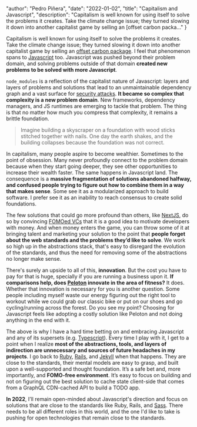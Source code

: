 
  "author": "Pedro Piñera",
  "date": "2022-01-02",
  "title": "Capitalism and Javascript",
  "description": "Capitalism is well known for using itself to solve the problems it creates. Take the climate change issue; they turned slowing it down into another capitalist game by selling an [offset carbon packa..."
}




Capitalism is well known for using itself to solve the problems it creates. Take the climate change issue; they turned slowing it down into another capitalist game by selling an [offset carbon package](https://en.wikipedia.org/wiki/Carbon_offset). I feel that phenomenon spans to [Javascript](https://en.wikipedia.org/wiki/JavaScript) too. Javascript was pushed beyond their problem domain, and solving problems outside of that domain **created new problems to be solved with more Javascript**.

`node_modules` is a reflection of the capitalist nature of Javascript: layers and layers of problems and solutions that lead to an unmaintainable dependency graph and a vast surface for [security attacks](https://blog.sonatype.com/npm-project-used-by-millions-hijacked-in-supply-chain-attack). **It became so complex that complexity is a new problem domain**. New frameworks, dependency managers, and JS runtimes are emerging to tackle that problem. The thing is that no matter how much you compress that complexity, it remains a brittle foundation.

> Imagine building a skyscraper on a foundation with wood sticks stitched together with nails. One day the earth shakes, and the building collapses because the foundation was not correct.

In capitalism, many people aspire to become wealthier. Sometimes to the point of obsession. Many never profoundly connect to the problem domain because when they start going deeper, they see other opportunities to increase their wealth faster. The same happens in Javascript land. The consequence is a **massive fragmentation of solutions abandoned halfway, and confused people trying to figure out how to combine them in a way that makes sense**. Some see it as a modularized approach to build software. I prefer see it as an inability to reach consensus to create solid foundations.

The few solutions that could go more profound than others, like [NextJS](https://nextjs.org), do so by convincing [FOMOed VCs](https://www.nfx.com/post/how-vcs-think-investing-decisions/) that it is a good idea to motivate developers with money. And when money enters the game, you can throw some of it at bringing talent and marketing your solution to the point that **people forget about the web standards and the problems they’d like to solve**. We work so high up in the abstractions stack, that's easy to disregard the evolution of the standards, and thus the need for removing some of the abstractions no longer make sense.

There's surely an upside to all of this, **innovation**. But the cost you have to pay for that is huge, specially if you are running a business upon it. **If comparisons help, does [Peloton](https://www.onepeloton.com) innovate in the area of fitness?** It does. Whether that innovation is necessary for you is another question. Some people including myself waste our energy figuring out the right tool to workout while we could grab our classic bike or put on our shoes and go cycling/running across the forest. Do you see my point? Choosing for Javascript feels like adopting a costly solution like Peloton and not doing anything in the end with it.

The above is why I have a hard time betting on and embracing Javascript and any of its supersets (e.g. [Typescript](https://www.typescriptlang.org)). Every time I play with it, I get to a point when I realize **most of the abstractions, tools, and layers of indirection are unnecessary and sources of future headaches in my projects**. I go back to [Ruby](https://www.ruby-lang.org/en/), [Rails](https://rubyonrails.org), and [Jekyll](https://jekyllrb.com) when that happens. They are close to the standards, their mental models are easy to grasp, and built upon a well-supported and thought foundation. It’s a safe bet and, more importantly, and **FOMO-free environment**. It’s easy to focus on building and not on figuring out the best solution to cache state client-side that comes from a GraphQL CDN-cached API to build a TODO app.

**In 2022**, I’ll remain open-minded about Javascript's direction and focus on solutions that are close to the standards like Ruby, Rails, and [Sass](https://sass-lang.com). There needs to be all different roles in this world, and the one I'd like to take is pushing for open technologies that remain close to the standards.

    